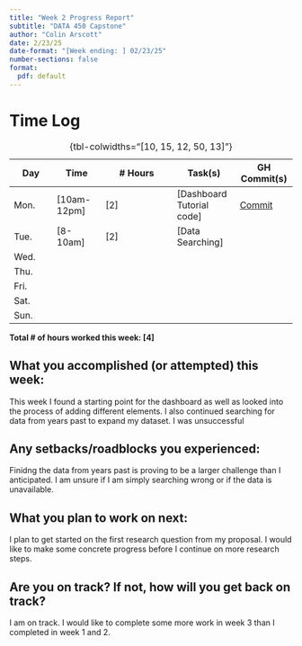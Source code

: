 ```yaml
---
title: "Week 2 Progress Report"
subtitle: "DATA 450 Capstone"
author: "Colin Arscott"
date: 2/23/25
date-format: "[Week ending: ] 02/23/25"
number-sections: false
format:
  pdf: default
---
```


# Time Log

| Day  | Time  | \# Hours | Task(s) | GH Commit(s) |
|------|-------|----------|---------|--------|
| Mon.  | [10am-12pm] | [2] | [Dashboard Tutorial code] | [Commit](https://github.com/tint3dgreen/Capstone/commit/2e76e565dc572c09d602c159ac1dbfa56422d424) |
| Tue.  | [8-10am] | [2] | [Data Searching] |  |
| Wed.  |  |  |  |  |
| Thu.  |  |  |  |  |
| Fri.  |  |  |  |  |
| Sat.  |  |  |  |  |
| Sun.  |  |  |  |  |

: {tbl-colwidths="[10, 15, 12, 50, 13]"}

**Total \# of hours worked this week: [4]**

## What you accomplished (or attempted) this week:

This week I found a starting point for the dashboard as well as looked into the process of adding different elements. I also continued searching for data from years past to expand my dataset. I was unsuccessful

## Any setbacks/roadblocks you experienced:

Finidng the data from years past is proving to be a larger challenge than I anticipated. I am unsure if I am simply searching wrong or if the data is unavailable.

## What you plan to work on next:

I plan to get started on the first research question from my proposal. I would like to make some concrete progress before I continue on more research steps.

## Are you on track? If not, how will you get back on track?

I am on track. I would like to complete some more work in week 3 than I completed in week 1 and 2.
